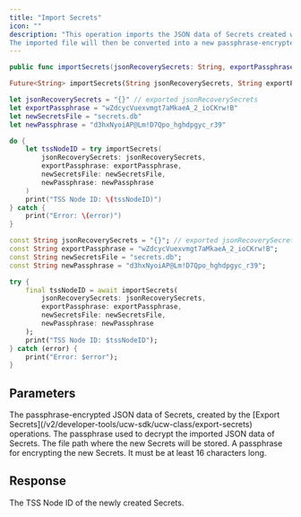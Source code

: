 ```yaml
---
title: "Import Secrets"
icon: ""
description: "This operation imports the JSON data of Secrets created with the [Export Secrets](/v2/developer-tools/ucw-sdk/ucw-class/export-secrets) operation.
The imported file will then be converted into a new passphrase-encrypted Secrets file, and TSS Node ID within the Secrets file will be returned."
---
```


<CodeGroup>

```Swift iOS
public func importSecrets(jsonRecoverySecrets: String, exportPassphrase: String, newSecretsFile: String, newPassphrase: String) throws -> String
```

```Dart Flutter
Future<String> importSecrets(String jsonRecoverySecrets, String exportPassphrase, String newSecretsFile, String newPassphrase) async
```

</CodeGroup>


<RequestExample>

```Swift iOS
let jsonRecoverySecrets = "{}" // exported jsonRecoverySecrets
let exportPassphrase = "wZdcycVuexvmgt7aMkaeA_2_ioCKrw!B" 
let newSecretsFile = "secrets.db" 
let newPassphrase = "d3hxNyoiAP@Lm!D7Qpo_hghdpgyc_r39" 

do {
    let tssNodeID = try importSecrets(
        jsonRecoverySecrets: jsonRecoverySecrets,
        exportPassphrase: exportPassphrase,
        newSecretsFile: newSecretsFile,
        newPassphrase: newPassphrase
    )
    print("TSS Node ID: \(tssNodeID)")
} catch {
    print("Error: \(error)")
}
```

```Dart Flutter
const String jsonRecoverySecrets = "{}"; // exported jsonRecoverySecrets
const String exportPassphrase = "wZdcycVuexvmgt7aMkaeA_2_ioCKrw!B";
const String newSecretsFile = "secrets.db";
const String newPassphrase = "d3hxNyoiAP@Lm!D7Qpo_hghdpgyc_r39";

try {
    final tssNodeID = await importSecrets(
        jsonRecoverySecrets: jsonRecoverySecrets,
        exportPassphrase: exportPassphrase,
        newSecretsFile: newSecretsFile,
        newPassphrase: newPassphrase
    );
    print("TSS Node ID: $tssNodeID");
} catch (error) {
    print("Error: $error");
}
```

</RequestExample>


## Parameters

<ParamField path="jsonRecoverySecrets" type="string">
The passphrase-encrypted JSON data of Secrets, created by the [Export Secrets](/v2/developer-tools/ucw-sdk/ucw-class/export-secrets) operations.
</ParamField>

<ParamField path="exportPassphrase" type="string">
The passphrase used to decrypt the imported JSON data of Secrets.
</ParamField>

<ParamField path="newSecretsFile" type="string">
The file path where the new Secrets will be stored.
</ParamField>

<ParamField path="newPassphrase" type="string">
A passphrase for encrypting the new Secrets. It must be at least 16 characters long.
</ParamField>

## Response

<ResponseField name="tssNodeID" type="string">
The TSS Node ID of the newly created Secrets.
</ResponseField>

